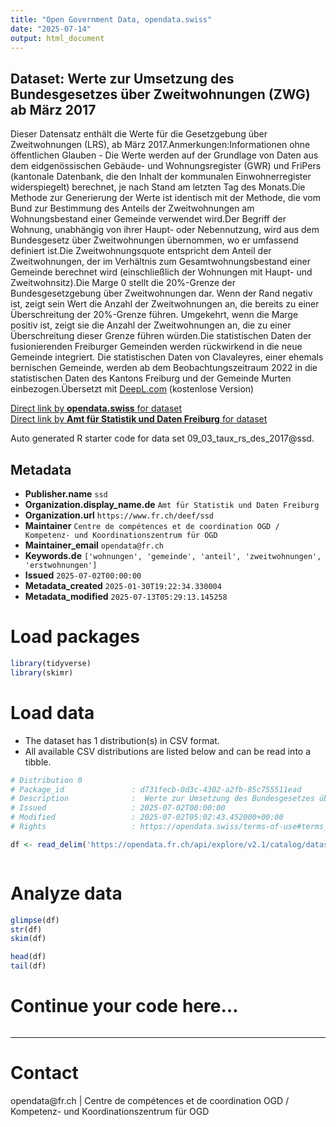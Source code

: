 ```yaml
---
title: "Open Government Data, opendata.swiss"
date: "2025-07-14"
output: html_document
---
```


## Dataset: Werte zur Umsetzung des Bundesgesetzes über Zweitwohnungen (ZWG) ab März 2017

Dieser Datensatz enthält die Werte für die Gesetzgebung über Zweitwohnungen (LRS), ab März 2017.Anmerkungen:Informationen ohne öffentlichen Glauben - Die Werte werden auf der Grundlage von Daten aus dem eidgenössischen Gebäude- und Wohnungsregister (GWR) und FriPers (kantonale Datenbank, die den Inhalt der kommunalen Einwohnerregister widerspiegelt) berechnet, je nach Stand am letzten Tag des Monats.Die Methode zur Generierung der Werte ist identisch mit der Methode, die vom Bund zur Bestimmung des Anteils der Zweitwohnungen am Wohnungsbestand einer Gemeinde verwendet wird.Der Begriff der Wohnung, unabhängig von ihrer Haupt- oder Nebennutzung, wird aus dem Bundesgesetz über Zweitwohnungen übernommen, wo er umfassend definiert ist.Die Zweitwohnungsquote entspricht dem Anteil der Zweitwohnungen, der im Verhältnis zum Gesamtwohnungsbestand einer Gemeinde berechnet wird (einschließlich der Wohnungen mit Haupt- und Zweitwohnsitz).Die Marge 0 stellt die 20%-Grenze der Bundesgesetzgebung über Zweitwohnungen dar. Wenn der Rand negativ ist, zeigt sein Wert die Anzahl der Zweitwohnungen an, die bereits zu einer Überschreitung der 20%-Grenze führen. Umgekehrt, wenn die Marge positiv ist, zeigt sie die Anzahl der Zweitwohnungen an, die zu einer Überschreitung dieser Grenze führen würden.Die statistischen Daten der fusionierenden Freiburger Gemeinden werden rückwirkend in die neue Gemeinde integriert. Die statistischen Daten von Clavaleyres, einer ehemals bernischen Gemeinde, werden ab dem Beobachtungszeitraum 2022 in die statistischen Daten des Kantons Freiburg und der Gemeinde Murten einbezogen.Übersetzt mit [DeepL.com](https://www.deepl.com?utm_campaign=product&utm_source=web_translator&utm_medium=web&utm_content=copy_free_translation) (kostenlose Version)

[Direct link by **opendata.swiss** for dataset](https://opendata.swiss/de/dataset/werte-zur-umsetzung-des-bundesgesetzes-uber-zweitwohnungen-zwg-ab-marz-2017)<br>
[Direct link by **Amt für Statistik und Daten Freiburg** for dataset](https://opendata.fr.ch/explore/dataset/09_03_taux_rs_des_2017/)

Auto generated R starter code for data set 09_03_taux_rs_des_2017@ssd.

## Metadata

- **Publisher.name** `ssd`
- **Organization.display_name.de** `Amt für Statistik und Daten Freiburg`
- **Organization.url** `https://www.fr.ch/deef/ssd`
- **Maintainer** `Centre de compétences et de coordination OGD / Kompetenz- und Koordinationszentrum für OGD`
- **Maintainer_email** `opendata@fr.ch`
- **Keywords.de** `['wohnungen', 'gemeinde', 'anteil', 'zweitwohnungen', 'erstwohnungen']`
- **Issued** `2025-07-02T00:00:00`
- **Metadata_created** `2025-01-30T19:22:34.330004`
- **Metadata_modified** `2025-07-13T05:29:13.145258`


# Load packages

```r

library(tidyverse)
library(skimr)

```

# Load data

-   The dataset has 1 distribution(s) in CSV format.
-   All available CSV distributions are listed below and can be read into a tibble.

```r

# Distribution 0
# Package_id               : d731fecb-0d3c-4302-a2fb-85c755511ead
# Description              :  Werte zur Umsetzung des Bundesgesetzes über Zweitwohnungen (ZWG) ab März 2017 (csv)
# Issued                   : 2025-07-02T00:00:00
# Modified                 : 2025-07-02T05:02:43.452000+00:00
# Rights                   : https://opendata.swiss/terms-of-use#terms_by

df <- read_delim('https://opendata.fr.ch/api/explore/v2.1/catalog/datasets/09_03_taux_rs_des_2017/exports/csv?use_labels=true')



```

# Analyze data

```r

glimpse(df)
str(df)
skim(df)

head(df)
tail(df)

```

# Continue your code here...

```r

```

------------------------------------------------------------------------

# Contact

opendata@fr.ch | Centre de compétences et de coordination OGD / Kompetenz- und Koordinationszentrum für OGD
